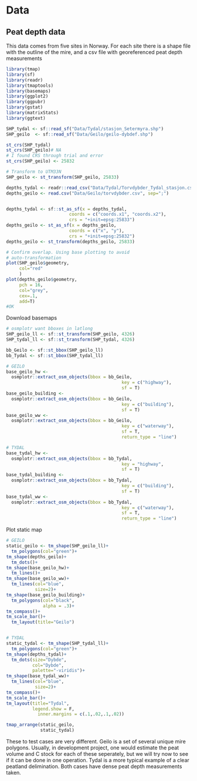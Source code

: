 # Data

## Peat depth data
This data comes from five sites in Norway. For each site there is a shape file with the outline of the mire, and a csv file with georeferenced peat depth measurements

```r
library(tmap)
library(sf)
library(readr)
library(tmaptools)
library(basemaps)
library(ggplot2)
library(ggpubr)
library(gstat)
library(matrixStats)
library(ggtext)
```

```r
SHP_tydal <- sf::read_sf("Data/Tydal/stasjon_Setermyra.shp")
SHP_geilo  <- sf::read_sf("Data/Geilo/geilo-dybdef.shp")

st_crs(SHP_tydal)
st_crs(SHP_geilo)# NA
# I found CRS through trial and error 
st_crs(SHP_geilo) <- 25832 

# Transform to UTM33N
SHP_geilo <- st_transform(SHP_geilo, 25833)

```



```r

depths_tydal <- readr::read_csv("Data/Tydal/Torvdybder_Tydal_stasjon.csv")
depths_geilo <- read.csv("Data/Geilo/torvdybder.csv", sep=";")


depths_tydal <- sf::st_as_sf(x = depths_tydal, 
                        coords = c("coords.x1", "coords.x2"),
                        crs = "+init=epsg:25833")
depths_geilo <- st_as_sf(x = depths_geilo, 
                        coords = c("x", "y"),
                        crs = "+init=epsg:25832")
depths_geilo <- st_transform(depths_geilo, 25833)


```
```r
# Confirm overlap. Using base plotting to avoid 
# auto-transformation
plot(SHP_geilo$geometry,
     col="red"
     )
plot(depths_geilo$geometry, 
     pch = 16,
     col="grey",
     cex=.1,
     add=T)
#OK

```

Download basemaps
```r
# osmplotr want bboxes in latlong
SHP_geilo_ll <- sf::st_transform(SHP_geilo, 4326)
SHP_tydal_ll <- sf::st_transform(SHP_tydal, 4326)

bb_Geilo <- sf::st_bbox(SHP_geilo_ll)
bb_Tydal <- sf::st_bbox(SHP_tydal_ll)

# GEILO
base_geilo_hw <- 
  osmplotr::extract_osm_objects(bbox = bb_Geilo,
                                            key = c("highway"),
                                            sf = T)
base_geilo_building <- 
  osmplotr::extract_osm_objects(bbox = bb_Geilo,
                                            key = c("building"),
                                            sf = T)
base_geilo_ww <- 
  osmplotr::extract_osm_objects(bbox = bb_Geilo,
                                            key = c("waterway"),
                                            sf = T,
                                            return_type = "line")

# TYDAL
base_tydal_hw <- 
  osmplotr::extract_osm_objects(bbox = bb_Tydal,
                                            key = "highway",
                                            sf = T)
base_tydal_building <- 
  osmplotr::extract_osm_objects(bbox = bb_Tydal,
                                            key = c("building"),
                                            sf = T)
base_tydal_ww <- 
  osmplotr::extract_osm_objects(bbox = bb_Tydal,
                                            key = c("waterway"),
                                            sf = T,
                                            return_type = "line")

```
Plot static map
```r


# GEILO
static_geilo <- tm_shape(SHP_geilo_ll)+
  tm_polygons(col="green")+
tm_shape(depths_geilo)+
  tm_dots()+
tm_shape(base_geilo_hw)+
  tm_lines()+
tm_shape(base_geilo_ww)+
  tm_lines(col="blue",
           size=2)+
tm_shape(base_geilo_building)+
  tm_polygons(col="black",
              alpha = .3)+
tm_compass()+
tm_scale_bar()+
  tm_layout(title="Geilo")


# TYDAL
static_tydal <- tm_shape(SHP_tydal_ll)+
  tm_polygons(col="green")+
tm_shape(depths_tydal)+
  tm_dots(size="Dybde",
          col="Dybde",
          palette="-viridis")+
tm_shape(base_tydal_ww)+
  tm_lines(col="blue",
           size=2)+
tm_compass()+
tm_scale_bar()+
tm_layout(title="Tydal",
          legend.show = F,
            inner.margins = c(.1,.02,.1,.02))

tmap_arrange(static_geilo,
             static_tydal)
```

These to test cases are very different. Geilo is a set of several unique mire polygons. Usually, in development project, one would estimate the peat volume and C stock for each of these seperately, but we will try now to see if it can be done in one operation. Tydal is a more typical example of a clear peatland delimination. Both cases have dense peat depth measurements taken. 
